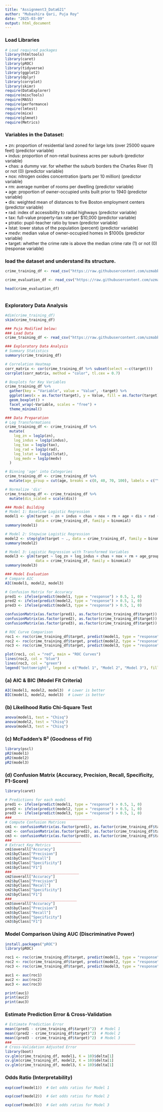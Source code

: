 ---
title: "Assignment3_Data621"
author: "Mubashira Qari, Puja Roy"
date: "2025-03-09"
output: html_document
---

### Load Libraries

```{r, warning = FALSE, message = FALSE}
# Load required packages
library(htmltools)
library(caret)
library(pROC)
library(tidyverse)
library(ggplot2)
library(dplyr)
library(corrplot)
library(skimr)
require(DataExplorer)
require(miscTools)
require(MASS)
require(performance)
require(lmtest)
require(mice)
require(glmnet)
require(Metrics) 
```

### Variables in the Dataset:

• zn: proportion of residential land zoned for large lots (over 25000 square feet) (predictor variable)  
• indus: proportion of non-retail business acres per suburb (predictor variable)  
• chas: a dummy var. for whether the suburb borders the Charles River (1) or not (0) (predictor variable)  
• nox: nitrogen oxides concentration (parts per 10 million) (predictor variable)  
• rm: average number of rooms per dwelling (predictor variable)  
• age: proportion of owner-occupied units built prior to 1940 (predictor variable)  
• dis: weighted mean of distances to five Boston employment centers (predictor variable)  
• rad: index of accessibility to radial highways (predictor variable)  
• tax: full-value property-tax rate per $10,000 (predictor variable)  
• ptratio: pupil-teacher ratio by town (predictor variable)  
• lstat: lower status of the population (percent) (predictor variable)  
• medv: median value of owner-occupied homes in $1000s (predictor variable)  
• target: whether the crime rate is above the median crime rate (1) or not (0) (response variable)  

###  load the dataset and understand its structure.

```{r}

crime_training_df <- read_csv("https://raw.githubusercontent.com/uzmabb182/Data_621/refs/heads/main/Assignment3/crime-training-data_modified.csv")

crime_evaluation_df <- read_csv("https://raw.githubusercontent.com/uzmabb182/Data_621/refs/heads/main/Assignment3/crime-evaluation-data_modified.csv")

head(crime_evaluation_df)



```


### Exploratory Data Analysis

```{r}
#dim(crime_training_df)
skim(crime_training_df)

### Puja Modified below:
### Load Data
crime_training_df <- read_csv("https://raw.githubusercontent.com/uzmabb182/Data_621/refs/heads/main/Assignment3/crime-training-data_modified.csv")

### Exploratory Data Analysis
# Summary Statistics
summary(crime_training_df)

# Correlation Heatmap
corr_matrix <- cor(crime_training_df %>% subset(select =-c(target)))
corrplot(corr_matrix, method = "color", tl.cex = 0.7)

# Boxplots for Key Variables
crime_training_df %>%
  gather(key = "Variable", value = "Value", -target) %>%
  ggplot(aes(x = as.factor(target), y = Value, fill = as.factor(target))) +
  geom_boxplot() +
  facet_wrap(~Variable, scales = "free") +
  theme_minimal()

### Data Preparation
# Log Transformations
crime_training_df <- crime_training_df %>%
  mutate(
    log_zn = log1p(zn),
    log_indus = log1p(indus),
    log_tax = log1p(tax),
    log_rad = log1p(rad),
    log_lstat = log1p(lstat),
    log_medv = log1p(medv)
  )

# Binning 'age' into Categories
crime_training_df <- crime_training_df %>%
  mutate(age_group = cut(age, breaks = c(0, 40, 70, 100), labels = c("Young", "Middle-aged", "Old")))

# Normalize 'dis'
crime_training_df <- crime_training_df %>%
  mutate(dis_scaled = scale(dis))

### Model Building
# Model 1: Baseline Logistic Regression
model1 <- glm(target ~ zn + indus + chas + nox + rm + age + dis + rad + tax + ptratio + lstat + medv, 
              data = crime_training_df, family = binomial)
summary(model1)

# Model 2: Stepwise Logistic Regression
model2 <- step(glm(target ~ ., data = crime_training_df, family = binomial), direction = "both")
summary(model2)

# Model 3: Logistic Regression with Transformed Variables
model3 <- glm(target ~ log_zn + log_indus + chas + nox + rm + age_group + dis_scaled + log_rad + log_tax + ptratio + log_lstat + log_medv, 
              data = crime_training_df, family = binomial)
summary(model3)

### Model Evaluation
# Compare AIC
AIC(model1, model2, model3)

# Confusion Matrix for Accuracy
pred1 <- ifelse(predict(model1, type = "response") > 0.5, 1, 0)
pred2 <- ifelse(predict(model2, type = "response") > 0.5, 1, 0)
pred3 <- ifelse(predict(model3, type = "response") > 0.5, 1, 0)

confusionMatrix(as.factor(pred1), as.factor(crime_training_df$target))
confusionMatrix(as.factor(pred2), as.factor(crime_training_df$target))
confusionMatrix(as.factor(pred3), as.factor(crime_training_df$target))

# ROC Curve Comparison
roc1 <- roc(crime_training_df$target, predict(model1, type = "response"))
roc2 <- roc(crime_training_df$target, predict(model2, type = "response"))
roc3 <- roc(crime_training_df$target, predict(model3, type = "response"))

plot(roc1, col = "red", main = "ROC Curves")
lines(roc2, col = "blue")
lines(roc3, col = "green")
legend("bottomright", legend = c("Model 1", "Model 2", "Model 3"), fill = c("red", "blue", "green"))

```

### (a) AIC & BIC (Model Fit Criteria)
```{r}
AIC(model1, model2, model3)  # Lower is better
BIC(model1, model2, model3)  # Lower is better
```


### (b) Likelihood Ratio Chi-Square Test
```{r}
anova(model1, test = "Chisq")
anova(model2, test = "Chisq")
anova(model3, test = "Chisq")

```

### (c) McFadden’s R² (Goodness of Fit)
```{r}
library(pscl)
pR2(model1)
pR2(model2)
pR2(model3)

```

### (d) Confusion Matrix (Accuracy, Precision, Recall, Specificity, F1-Score)
```{r}
library(caret)

# Predictions for each model
pred1 <- ifelse(predict(model1, type = "response") > 0.5, 1, 0)
pred2 <- ifelse(predict(model2, type = "response") > 0.5, 1, 0)
pred3 <- ifelse(predict(model3, type = "response") > 0.5, 1, 0)
###_____________________________________
# Compute Confusion Matrices
cm1 <- confusionMatrix(as.factor(pred1), as.factor(crime_training_df$target))
cm2 <- confusionMatrix(as.factor(pred2), as.factor(crime_training_df$target))
cm3 <- confusionMatrix(as.factor(pred3), as.factor(crime_training_df$target))
###________________________________
# Extract Key Metrics
cm1$overall["Accuracy"]
cm1$byClass["Precision"]
cm1$byClass["Recall"]
cm1$byClass["Specificity"]
cm1$byClass["F1"]
###_______________________________
cm2$overall["Accuracy"]
cm2$byClass["Precision"]
cm2$byClass["Recall"]
cm2$byClass["Specificity"]
cm2$byClass["F1"]
###______________________________
cm3$overall["Accuracy"]
cm3$byClass["Precision"]
cm3$byClass["Recall"]
cm3$byClass["Specificity"]
cm3$byClass["F1"]

```


### Model Comparison Using AUC (Discriminative Power)
```{r}
install.packages("pROC")
library(pROC)

roc1 <- roc(crime_training_df$target, predict(model1, type = "response"))
roc2 <- roc(crime_training_df$target, predict(model2, type = "response"))
roc3 <- roc(crime_training_df$target, predict(model3, type = "response"))

auc1 <- auc(roc1)
auc2 <- auc(roc2)
auc3 <- auc(roc3)

print(auc1)
print(auc2)
print(auc3)
```

### Estimate Prediction Error & Cross-Validation
```{r}
# Estimate Prediction Error
mean((pred1 - crime_training_df$target)^2)  # Model 1
mean((pred2 - crime_training_df$target)^2)  # Model 2
mean((pred3 - crime_training_df$target)^2)  # Model 3
###_________________________________________________________
# Cross-Validation Adjusted Error
library(boot)
cv.glm(crime_training_df, model1, K = 10)$delta[1]
cv.glm(crime_training_df, model2, K = 10)$delta[1]
cv.glm(crime_training_df, model3, K = 10)$delta[1]

```
### Odds Ratio (Interpretability)
```{r}
exp(coef(model1))  # Get odds ratios for Model 1
```

```{r}
exp(coef(model2))  # Get odds ratios for Model 2
```

```{r}
exp(coef(model3))  # Get odds ratios for Model 3
```









